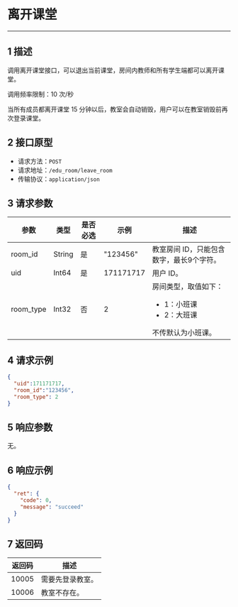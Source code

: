 <style>
table th:nth-of-type(1) { min-width: 120px; width: 15%; }
table th:nth-of-type(2) { min-width: 120px; width: 15%; }
table th:nth-of-type(3) { min-width: 120px; width: 15%; }
table th:nth-of-type(4) { min-width: 120px; width: 15%; }
table th:nth-of-type(5) { min-width: 120px; width: 40%; }
table {width: 100%;}
</style>


# 离开课堂
---
## 1 描述

调用离开课堂接口，可以退出当前课堂，房间内教师和所有学生端都可以离开课堂。

调用频率限制：10 次/秒

<div class="mk-hint">

当所有成员都离开课堂 15 分钟以后，教室会自动销毁，用户可以在教室销毁前再次登录课堂。 
</div>



## 2 接口原型

* 请求方法：`POST`
* 请求地址：`/edu_room/leave_room`
* 传输协议：`application/json`



## 3 请求参数

| 参数    | 类型   | 是否必选 | 示例      | 描述       |
| ------- | ------ | -------- | --------- | ---------- |
| room_id | String | 是       | "123456"  | 教室房间 ID，只能包含数字，最长9个字符。 |
| uid     | Int64  | 是       | 171171717 | 用户 ID。     |
| room_type | Int32  | 否	| 2	    | 房间类型，取值如下： <ul><li>1：小班课</li><li>2：大班课</li></ul> 不传默认为小班课。 |


## 4 请求示例

```json
{
  "uid":171171717,
  "room_id":"123456",
  "room_type": 2
}
```



## 5 响应参数

无。



## 6 响应示例

```json
{
  "ret": {
    "code": 0,
    "message": "succeed"
  }
}
```



## 7 返回码

| 返回码 | 描述           |
| ------ | -------------- |
| 10005  | 需要先登录教室。 |
| 10006  | 教室不存在。     |

